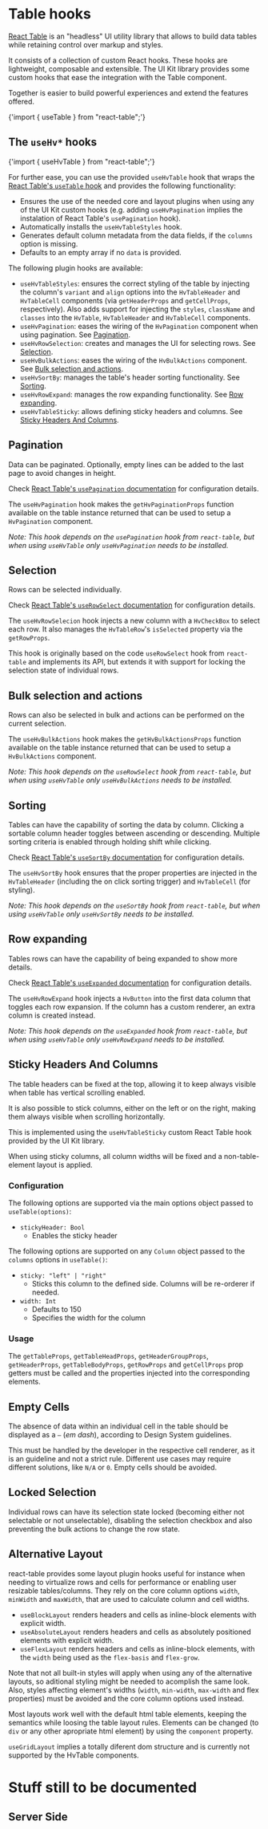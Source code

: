 




<Meta title="Lab/Table Hooks" />

# Table hooks

[React Table](https://react-table.tanstack.com) is an "headless" UI utility library that allows to build data tables while retaining control over markup and styles.

It consists of a collection of custom React hooks. These hooks are lightweight, composable and extensible.
The UI Kit library provides some custom hooks that ease the integration with the <LinkTo kind="Lab/Table" story="Main" className="sbdocs-a">Table component</LinkTo>.

Together is easier to build powerful experiences and extend the features offered.

<Usage>{'import { useTable } from "react-table";'}</Usage>

<Preview withToolbar>
  <Story inline story={stories.Main} />
</Preview>

## The `useHv*` hooks

<Usage>{'import { useHvTable } from "react-table";'}</Usage>

<Preview withToolbar>
  <Story inline story={stories.UseHvTable} />
</Preview>

For further ease, you can use the provided `useHvTable` hook that wraps the [React Table's `useTable` hook](https://react-table.tanstack.com/docs/api/useTable) and
provides the following functionality:

- Ensures the use of the needed core and layout plugins when using any of the UI Kit custom hooks (e.g. adding `useHvPagination` implies the instalation of React Table's `usePagination` hook).
- Automatically installs the `useHvTableStyles` hook.
- Generates default column metadata from the data fields, if the `columns` option is missing.
- Defaults to an empty array if no `data` is provided.

The following plugin hooks are available:

- `useHvTableStyles`: ensures the correct styling of the table by injecting the column's `variant` and `align` options into the `HvTableHeader` and `HvTableCell` components (via `getHeaderProps` and `getCellProps`, respectively).
  Also adds support for injecting the `styles`, `className` and `classes` into the `HvTable`, `HvTableHeader` and `HvTableCell` components.
- `useHvPagination`: eases the wiring of the `HvPagination` component when using pagination. See <a href="#pagination" className="sbdocs-a">Pagination</a>.
- `useHvRowSelection`: creates and manages the UI for selecting rows. See <a href="#selection" className="sbdocs-a">Selection</a>.
- `useHvBulkActions`: eases the wiring of the `HvBulkActions` component. See <a href="#bulk-selection-and-actions" className="sbdocs-a">Bulk selection and actions</a>.
- `useHvSortBy`: manages the table's header sorting functionality. See <a href="#sorting" className="sbdocs-a">Sorting</a>.
- `useHvRowExpand`: manages the row expanding functionality. See <a href="#row-expanding" className="sbdocs-a">Row expanding</a>.
- `useHvTableSticky`: allows defining sticky headers and columns. See <a href="#sticky-headers-and-columns" className="sbdocs-a">Sticky Headers And Columns</a>.

## Pagination

Data can be paginated. Optionally, empty lines can be added to the last page to avoid changes in height.

Check [React Table's `usePagination` documentation](https://react-table.tanstack.com/docs/api/usePagination) for configuration details.

The `useHvPagination` hook makes the `getHvPaginationProps` function available on the table instance returned that can be used to setup a `HvPagination` component.

_Note: This hook depends on the `usePagination` hook from `react-table`, but when using `useHvTable` only `useHvPagination` needs to be installed._

<Preview withToolbar>
  <Story inline story={stories.Pagination} />
</Preview>

## Selection

Rows can be selected individually.

Check [React Table's `useRowSelect` documentation](https://react-table.tanstack.com/docs/api/useRowSelect) for configuration details.

The `useHvRowSelecion` hook injects a new column with a `HvCheckBox` to select each row. It also manages the `HvTableRow`'s `isSelected` property via the `getRowProps`.

This hook is originally based on the code `useRowSelect` hook from `react-table` and implements its API, but extends it with support for locking the selection state of individual rows.

<Preview withToolbar>
  <Story inline story={stories.Selection} />
</Preview>

## Bulk selection and actions

Rows can also be selected in bulk and actions can be performed on the current selection.

The `useHvBulkActions` hook makes the `getHvBulkActionsProps` function available on the table instance returned that can be used to setup a `HvBulkActions` component.

_Note: This hook depends on the `useRowSelect` hook from `react-table`, but when using `useHvTable` only `useHvBulkActions` needs to be installed._

<Preview withToolbar>
  <Story inline story={stories.BulkActions} />
</Preview>

## Sorting

Tables can have the capability of sorting the data by column.
Clicking a sortable column header toggles between ascending or descending. Multiple sorting criteria is enabled through holding shift while clicking.

Check [React Table's `useSortBy` documentation](https://react-table.tanstack.com/docs/api/useSortBy) for configuration details.

The `useHvSortBy` hook ensures that the proper properties are injected in the `HvTableHeader` (including the on click sorting trigger) and `HvTableCell` (for styling).

_Note: This hook depends on the `useSortBy` hook from `react-table`, but when using `useHvTable` only `useHvSortBy` needs to be installed._

<Preview withToolbar>
  <Story inline story={stories.Sortable} />
</Preview>

## Row expanding

Tables rows can have the capability of being expanded to show more details.

Check [React Table's `useExpanded` documentation](https://react-table.tanstack.com/docs/api/useExpanded) for configuration details.

The `useHvRowExpand` hook injects a `HvButton` into the first data column that toggles each row expansion. If the column has a custom renderer, an extra column is created instead.

_Note: This hook depends on the `useExpanded` hook from `react-table`, but when using `useHvTable` only `useHvRowExpand` needs to be installed._

<Preview withToolbar>
  <Story inline story={stories.Expandable} />
</Preview>

## Sticky Headers And Columns

The table headers can be fixed at the top, allowing it to keep always visible when table has vertical scrolling enabled.

It is also possible to stick columns, either on the left or on the right, making them always visible when scrolling horizontally.

This is implemented using the `useHvTableSticky` custom React Table hook provided by the UI Kit library.

When using sticky columns, all column widths will be fixed and a non-table-element layout is applied.

### Configuration

The following options are supported via the main options object passed to `useTable(options)`:

- `stickyHeader: Bool`
  - Enables the sticky header

The following options are supported on any `Column` object passed to the `columns` options in `useTable()`:

- `sticky: "left" | "right"`
  - Sticks this column to the defined side. Columns will be re-orderer if needed.
- `width: Int`
  - Defaults to 150
  - Specifies the width for the column

### Usage

The `getTableProps`, `getTableHeadProps`, `getHeaderGroupProps`, `getHeaderProps`, `getTableBodyProps`, `getRowProps` and `getCellProps` prop getters must be called and the properties injected into the corresponding elements.

<Preview withToolbar>
  <Story inline story={stories.StickyHeadersAndColumns} />
</Preview>

## Empty Cells

The absence of data within an individual cell in the table should be displayed as a `—` (_em dash_), according to Design System guidelines.

This must be handled by the developer in the respective cell renderer, as it is an guideline and not a strict rule.
Different use cases may require different solutions, like `N/A` or `0`. Empty cells should be avoided.

<Preview withToolbar>
  <Story inline story={stories.EmptyCells} />
</Preview>

## Locked Selection

Individual rows can have its selection state locked (becoming either not selectable or not unselectable), disabling the selection checkbox and also preventing the bulk actions to change the row state.

<Preview withToolbar>
  <Story inline story={stories.LockedSelection} />
</Preview>

## Alternative Layout

react-table provides some layout plugin hooks useful for instance when needing to virtualize rows and cells for performance or enabling user resizable tables/columns.
They rely on the core column options `width`, `minWidth` and `maxWidth`, that are used to calculate column and cell widths.

- `useBlockLayout` renders headers and cells as inline-block elements with explicit width.
- `useAbsoluteLayout` renders headers and cells as absolutely positioned elements with explicit width.
- `useFlexLayout` renders headers and cells as inline-block elements, with the `width` being used as the `flex-basis` and `flex-grow`.

Note that not all built-in styles will apply when using any of the alternative layouts, so aditional styling might be needed to acomplish the same look.
Also, styles affecting element's widths (`width`, `min-width`, `max-width` and flex properties) must be avoided and the core column options used instead.

Most layouts work well with the default html table elements, keeping the semantics while loosing the table layout rules.
Elements can be changed (to `div` or any other apropriate html element) by using the `component` property.

`useGridLayout` implies a totally diferent dom structure and is currently not supported by the HvTable components.

<Preview withToolbar>
  <Story inline story={stories.AlternativeLayout} />
</Preview>

# Stuff still to be documented

## Server Side

<Preview withToolbar>
  <Story inline story={stories.ServerSide} />
</Preview>
